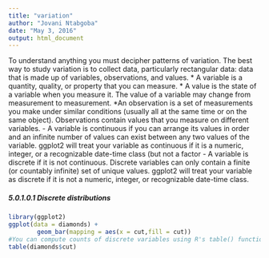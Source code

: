 ```yaml
---
title: "variation"
author: "Jovani Ntabgoba"
date: "May 3, 2016"
output: html_document
---
```

To understand anything you must decipher patterns of variation.
The best way to study variation is to collect data, particularly rectangular data: data that is made up of variables, observations, and values.
        * A variable is a quantity, quality, or property that you can measure.
        * A value is the state of a variable when you measure it. The value of a variable may change from measurement to measurement.
        *An observation is a set of measurements you make under similar conditions (usually all at the same time or on the same object). Observations contain values that you measure on different variables.
- A variable is continuous if you can arrange its values in order and an infinite number of values can exist between any two values of the variable.
ggplot2 will treat your variable as continuous if it is a numeric, integer, or a recognizable date-time class (but not a factor
- A variable is discrete if it is not continuous. Discrete variables can only contain a finite (or countably infinite) set of unique values.
ggplot2 will treat your variable as discrete if it is not a numeric, integer, or recognizable date-time class.

##### 5.0.1.0.1 Discrete distributions
```r
library(ggplot2)
ggplot(data = diamonds) +
        geom_bar(mapping = aes(x = cut,fill = cut))
#You can compute counts of discrete variables using R's table() function.
table(diamonds$cut)
```
















